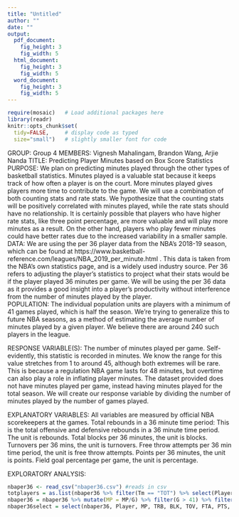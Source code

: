 ```yaml
---
title: "Untitled"
author: ""
date: ""
output: 
  pdf_document:
    fig_height: 3
    fig_width: 5
  html_document:
    fig_height: 3
    fig_width: 5
  word_document:
    fig_height: 3
    fig_width: 5
---
```


```r
require(mosaic)   # Load additional packages here 
library(readr)
knitr::opts_chunk$set(
  tidy=FALSE,     # display code as typed
  size="small")   # slightly smaller font for code
```

GROUP: Group 4
MEMBERS: Vignesh Mahalingam, Brandon Wang, Arjie Nanda
TITLE: Predicting Player Minutes based on Box Score Statistics
PURPOSE: We plan on predicting minutes played through the other types of basketball statistics. Minutes played is a valuable stat because it keeps track of how often a player is on the court. More minutes played gives players more time to contribute to the game. We will use a combination of both counting stats and rate stats. We hypothesize that the counting stats will be positively correlated with minutes played, while the rate stats should have no relationship. It is certainly possible that players who have higher rate stats, like three point percentage, are more valuable and will play more minutes as a result. On the other hand, players who play fewer minutes could have better rates due to the increased variability in a smaller sample. 
DATA: We are using the per 36 player data from the NBA’s 2018-19 season, which can be found at https://www.basketball-reference.com/leagues/NBA_2019_per_minute.html . This data is taken from the NBA’s own statistics page, and is a widely used industry source. Per 36 refers to adjusting the player’s statistics to project what their stats would be if the player played 36 minutes per game. We will be using the per 36 data as it provides a good insight into a player’s productivity without interference from the number of minutes played by the player.  
POPULATION: The individual population units are players with a minimum of 41 games played, which is half the season. We’re trying to generalize this to future NBA seasons, as a method of estimating the average number of minutes played by a given player. We believe there are around 240 such players in the league.

RESPONSE VARIABLE(S): The number of minutes played per game. Self-evidently, this statistic is recorded in minutes. We know the range for this value stretches from 1 to around 45, although both extremes will be rare. This is because a regulation NBA game lasts for 48 minutes, but overtime can also play a role in inflating player minutes. The dataset provided does not have minutes played per game, instead having minutes played for the total season. We will create our response variable by dividing the number of minutes played by the number of games played.

EXPLANATORY VARIABLES: All variables are measured by official NBA scorekeepers at the games.  Total rebounds in a 36 minute time period: This is the total offensive and defensive rebounds in a 36 minute time period. The unit is rebounds. Total blocks per 36 minutes, the unit is blocks.  Turnovers per 36 mins, the unit is turnovers. Free throw attempts per 36 min time period, the unit is free throw attempts. Points per 36 minutes, the unit is points.  Field goal percentage per game, the unit is percentage.

EXPLORATORY ANALYSIS:


```r
nbaper36 <- read_csv("nbaper36.csv") #reads in csv
totplayers = as.list(nbaper36 %>% filter(Tm == "TOT") %>% select(Player))#list of players on multiple teams in season
nbaper36 = nbaper36 %>% mutate(MP = MP/G) %>% filter(G > 41) %>% filter(!(Player %in% totplayers$Player & Tm != "TOT")) #mutates MP to reflect minutes played per game, filters for players who played >41 games, and removes player entries that are not season totals
nbaper36select = select(nbaper36, Player, MP, TRB, BLK, TOV, FTA, PTS, 'FG%')


```

